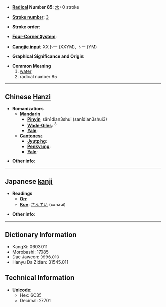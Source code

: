 * '''[[Wiktionary:Chinese radical index| Radical]] Number 85''': [[Wiktionary:Chinese radical index 水|水]]+0 stroke

* '''[[Wiktionary:Chinese total strokes index|Stroke number]]''': [[Wiktionary:Chinese total strokes index 3|3]]

* '''Stroke order''': 

* '''[[Wiktionary:Chinese four corner index|Four-Corner System]]''': 

* '''[[Wiktionary:Chinese Cangjie index|Cangjie input]]''': XX卜一 (XXYM), 卜一 (YM)

* '''Graphical Significance and Origin''': 

* '''Common Meaning'''
*#[[water]]
*# radical number 85


----

== Chinese [[Hanzi]] ==

* '''Romanizations'''
** '''[[Mandarin]]'''
*** '''[[Pinyin]]''': sǎn1dian3shui (san1dian3shui3)
*** '''[[Wade-Giles]]''': <sup>3</sup>
*** '''[[Yale]]''': 
** '''[[Cantonese]]'''
*** '''[[Jyutping]]''':
*** '''[[Penkyamp]]''': 
*** '''[[Yale]]''': 

* '''Other info''': 

----

== Japanese [[kanji]] ==

* '''Readings'''
** '''[[On]]''': 
** '''[[Kun]]''': [[さんずい]] (sanzui)

* '''Other info''':  

----

== Dictionary Information ==

* KangXi: 0603.011
* Morobashi: 17085
* Dae Jaweon: 0996.010
* Hanyu Da Zidian: 31545.011

== Technical Information ==

* '''Unicode''':
** Hex: 6C35
** Decimal: 27701